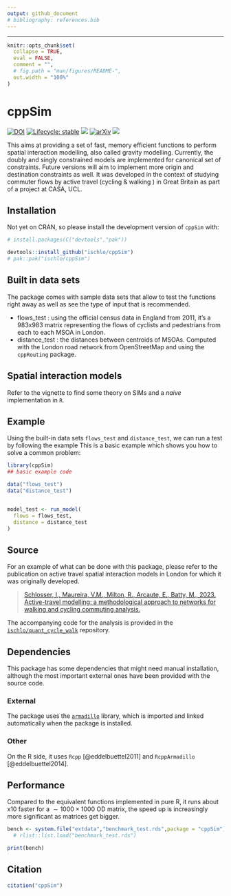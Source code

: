```yaml
---
output: github_document
# bibliography: references.bib
---
```


------------------------------------------------------------------------

<!-- README.md is generated from README.Rmd. Please edit that file -->

```r
knitr::opts_chunk$set(
  collapse = TRUE,
  eval = FALSE,
  comment = "",
  # fig.path = "man/figures/README-",
  out.width = "100%"
)
```

# cppSim

<!-- badges: start -->
[![DOI](https://zenodo.org/badge/DOI/10.5281/zenodo.14367756.svg)](https://doi.org/10.5281/zenodo.14367756)
[![Lifecycle: stable](https://img.shields.io/badge/lifecycle-stable-brightgreen.svg)](https://lifecycle.r-lib.org/articles/stages.html#stable) ![](https://github.com/ischlo/cppSim/actions/workflows/check-standard.yaml/badge.svg) [![arXiv](https://img.shields.io/badge/arXiv-1234.56789-b31b1b.svg?style=flat-square)](https://arxiv.org/abs/2309.02112)
![](https://github.com/ischlo/cppSim/actions/workflows/rhub.yaml/badge.svg)

<!-- ![](https://github.com/ischlo/cppSim/actions/workflows/test-coverage.yaml/badge.svg) -->

<!-- badges: end -->

This aims at providing a set of fast, memory efficient functions to perform spatial interaction modelling, also called gravity modelling. Currently, the doubly and singly constrained models are implemented for canonical set of constraints. Future versions will aim to implement more origin and destination constraints as well. It was developed in the context of studying commuter flows by active travel (cycling & walking ) in Great Britain as part of a project at CASA, UCL.

## Installation

Not yet on CRAN, so please install the development version of `cppSim` with:

``` r
# install.packages(C("devtools","pak"))

devtools::install_github("ischlo/cppSim")
# pak::pak("ischlo/cppSim")
```

## Built in data sets

The package comes with sample data sets that allow to test the functions right away as well as see the type of input that is recommended.

-   flows_test : using the official census data in England from 2011, it's a 983x983 matrix representing the flows of cyclists and pedestrians from each to each MSOA in London.
-   distance_test : the distances between centroids of MSOAs. Computed with the London road network from OpenStreetMap and using the `cppRouting` package.

## Spatial interaction models

Refer to the vignette to find some theory on SIMs and a *naive* implementation in `R`. 

## Example

Using the built-in data sets `flows_test` and `distance_test`, we can run a test by following the example This is a basic example which shows you how to solve a common problem:

```r
library(cppSim)
## basic example code

data("flows_test")
data("distance_test")


model_test <- run_model(
  flows = flows_test,
  distance = distance_test
)

```

## Source

For an example of what can be done with this package, please refer to the publication on active travel spatial interaction models in London for which it was originally developed.

> [Schlosser, I., Maureira, V.M., Milton, R., Arcaute, E., Batty, M., 2023. Active-travel modelling: a methodological approach to networks for walking and cycling commuting analysis.](https://arxiv.org/abs/2309.02112)

The accompanying code for the analysis is provided in the [`ischlo/quant_cycle_walk`](https://github.com/ischlo/quant_cycle_walk) repository.

## Dependencies

This package has some dependencies that might need manual installation, although the most important external ones have been provided with the source code. 

### External

The package uses the [`armadillo`](https://arma.sourceforge.net) library, which is imported and linked automatically when the package is installed.

### Other

On the R side, it uses `Rcpp` [@eddelbuettel2011] and `RcppArmadillo` [@eddelbuettel2014].

## Performance

Compared to the equivalent functions implemented in pure R, it runs about x10 faster for a $\sim 1000 \times 1000$ OD matrix, the speed up is increasingly more significant as matrices get bigger.

```r

bench <- system.file("extdata","benchmark_test.rds",package = "cppSim")
  # rlist::list.load("benchmark_test.rds")

print(bench)

```

## Citation 

```r

citation("cppSim")

```


<!-- ## References -->
